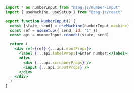 ```jsx {13}
import * as numberInput from "@zag-js/number-input"
import { useMachine, useSetup } from "@zag-js/react"

export function NumberInput() {
  const [state, send] = useMachine(numberInput.machine)
  const ref = useSetup({ send, id: "1" })
  const api = numberInput.connect(state, send)

  return (
    <div ref={ref} {...api.rootProps}>
      <label {...api.labelProps}>Enter number:</label>
      <div>
        <div {...api.scrubberProps} />
        <input {...api.inputProps} />
      </div>
    </div>
  )
}
```
